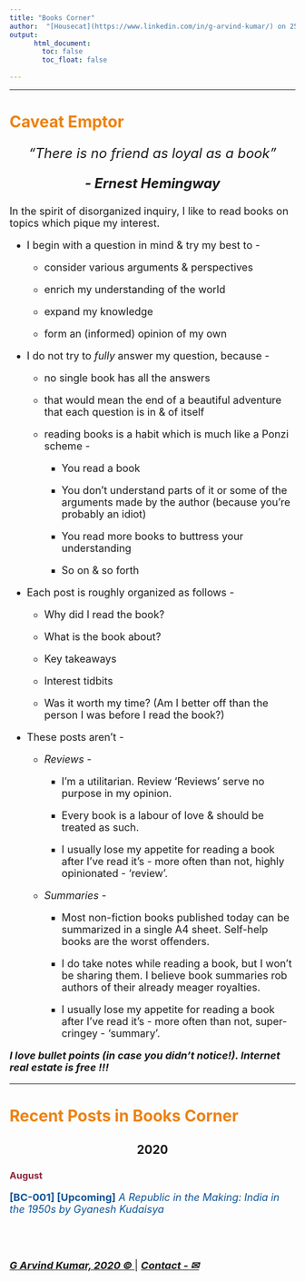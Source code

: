 ```yaml
---
title: "Books Corner"
author:  "[Housecat](https://www.linkedin.com/in/g-arvind-kumar/) on 25 August 2020"
output: 
      html_document:
        toc: false
        toc_float: false
    
---
```

  
----
  
# <font color="ED820E"> **Caveat Emptor** </font>

<font size=5> 

<center>

_"There is no friend as loyal as a book"_ 

*__- Ernest Hemingway__*

</center>

</font>

<font size=4.5> 

In the spirit of disorganized inquiry, I like to read books on topics which pique my interest.

- I begin with a question in mind & try my best to - 

  - consider various arguments & perspectives

  - enrich my understanding of the world

  - expand my knowledge

  - form an (informed) opinion of my own

- I do not try to *fully* answer my question, because  - 

  - no single book has all the answers 

  - that would mean the end of a beautiful adventure that each question is in & of itself
  
  - reading books is a habit which is much like a Ponzi scheme - 
    
    - You read a book
    
    - You don't understand parts of it or some of the arguments made by the author (because you're probably an idiot)
    
    - You read more books to buttress your understanding
    
    - So on & so forth

- Each post is roughly organized as follows - 

  - Why did I read the book?

  - What is the book about?

  - Key takeaways

  - Interest tidbits

  - Was it worth my time? (Am I better off than the person I was before I read the book?)
  
- These posts aren't - 

  - *Reviews -* 
  
    - I'm a utilitarian. Review 'Reviews' serve no purpose in my opinion. 
    
    - Every book is a labour of love & should be treated as such.
    
    - I usually lose my appetite for reading a book after I've read it's - more often than not, highly opinionated - 'review'.
  
  - *Summaries -* 
  
    - Most non-fiction books published today can be summarized in a single A4 sheet. Self-help books are the worst offenders.
    
    - I do take notes while reading a book, but I won't be sharing them. I believe book summaries rob authors of their already meager royalties.
    
    - I usually lose my appetite for reading a book after I've read it's - more often than not, super-cringey - 'summary'.

***I love bullet points (in case you didn't notice!). Internet real estate is free !!!***

</font>

----

# <font color="ED820E"> **Recent Posts in Books Corner** </font>

<center>

## 2020

</center>

### <font color="8F223A"> August </font>

<font size=4> 

<font color="#0F5499">

__[BC-001] [Upcoming]__ _A Republic in the Making: India in the 1950s by Gyanesh Kudaisya_

</font>

<br>
<br>

 

[***G Arvind Kumar, 2020 © ***](https://www.linkedin.com/in/g-arvind-kumar/) |  [***Contact - ✉***](mailto:itikilimitikily@gmail.com)

</font>